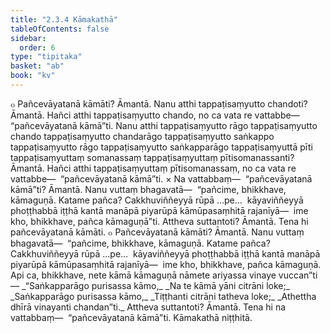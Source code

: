 ```yaml
---
title: "2.3.4 Kāmakathā"
tableOfContents: false
sidebar:
  order: 6
type: "tipitaka"
basket: "ab"
book: "kv"
---
```



<DynamicBreadcrumb />

<Division number="513" book="kv">

<Paragraph number="1748" book="kv">
๐ Pañcevāyatanā kāmāti? Āmantā. Nanu atthi tappaṭisaṃyutto chandoti? Āmantā. Hañci atthi tappaṭisaṃyutto chando, no ca vata re vattabbe—  “pañcevāyatanā kāmā”ti. Nanu atthi tappaṭisaṃyutto rāgo tappaṭisaṃyutto chando tappaṭisaṃyutto chandarāgo tappaṭisaṃyutto saṅkappo tappaṭisaṃyutto rāgo tappaṭisaṃyutto saṅkapparāgo tappaṭisaṃyuttā pīti tappaṭisaṃyuttaṃ somanassaṃ tappaṭisaṃyuttaṃ pītisomanassanti? Āmantā. Hañci atthi tappaṭisaṃyuttaṃ pītisomanassaṃ, no ca vata re vattabbe—  “pañcevāyatanā kāmā”ti.
</Paragraph>

</Division>
<Division number="514" book="kv">

<Paragraph number="1749" book="kv">
× Na vattabbaṃ—  “pañcevāyatanā kāmā”ti? Āmantā. Nanu vuttaṃ bhagavatā—  “pañcime, bhikkhave, kāmaguṇā. Katame pañca? Cakkhuviññeyyā rūpā …pe…  kāyaviññeyyā phoṭṭhabbā iṭṭhā kantā manāpā piyarūpā kāmūpasaṃhitā rajanīyā—  ime kho, bhikkhave, pañca kāmaguṇā”ti. Attheva suttantoti? Āmantā. Tena hi pañcevāyatanā kāmāti.
</Paragraph>

<Paragraph number="1750" book="kv">
๐ Pañcevāyatanā kāmāti? Āmantā. Nanu vuttaṃ bhagavatā—  “pañcime, bhikkhave, kāmaguṇā. Katame pañca? Cakkhuviññeyyā rūpā …pe…  kāyaviññeyyā phoṭṭhabbā iṭṭhā kantā manāpā piyarūpā kāmūpasaṃhitā rajanīyā—  ime kho, bhikkhave, pañca kāmaguṇā. Api ca, bhikkhave, nete kāmā kāmaguṇā nāmete ariyassa vinaye vuccan”ti—
</Paragraph>

<Paragraph number="1751" type="verses" book="kv">
_“Saṅkapparāgo purisassa kāmo,_  
_Na te kāmā yāni citrāni loke;_  
_Saṅkapparāgo purisassa kāmo,_  
_Tiṭṭhanti citrāni tatheva loke;_  
_Athettha dhīrā vinayanti chandan”ti._  

</Paragraph>

<Paragraph number="1752" book="kv">
Attheva suttantoti? Āmantā. Tena hi na vattabbaṃ—  “pañcevāyatanā kāmā”ti.

</Paragraph>
</Division>

<Paragraph number="1753" type="center" book="kv">
Kāmakathā niṭṭhitā.
</Paragraph>